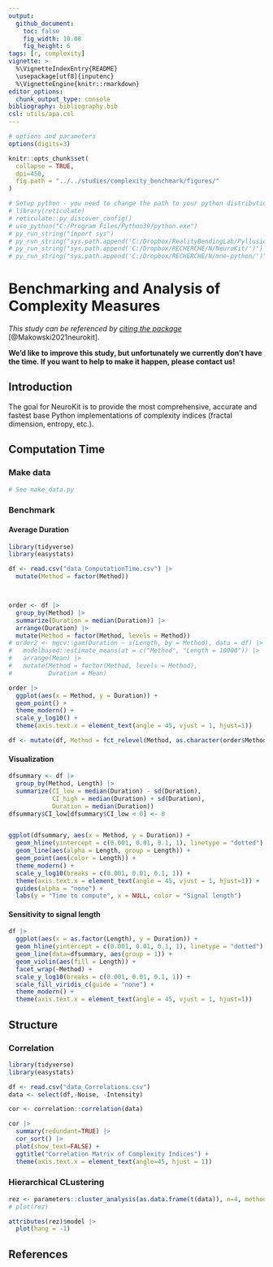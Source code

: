 ```yaml
---
output: 
  github_document:
    toc: false
    fig_width: 10.08
    fig_height: 6
tags: [r, complexity]
vignette: >
  %\VignetteIndexEntry{README}
  \usepackage[utf8]{inputenc}
  %\VignetteEngine{knitr::rmarkdown}
editor_options: 
  chunk_output_type: console
bibliography: bibliography.bib
csl: utils/apa.csl
---
```


```r
# options and parameters
options(digits=3)

knitr::opts_chunk$set(
  collapse = TRUE,
  dpi=450,
  fig.path = "../../studies/complexity_benchmark/figures/"
)

# Setup python - you need to change the path to your python distribution
# library(reticulate)
# reticulate::py_discover_config()
# use_python("C:/Program Files/Python39/python.exe")
# py_run_string("import sys")
# py_run_string("sys.path.append('C:/Dropbox/RealityBendingLab/Pyllusion/')")
# py_run_string("sys.path.append('C:/Dropbox/RECHERCHE/N/NeuroKit/')")
# py_run_string("sys.path.append('C:/Dropbox/RECHERCHE/N/mne-python/')")
```




# Benchmarking and Analysis of Complexity Measures

*This study can be referenced by* [*citing the package*](https://github.com/neuropsychology/NeuroKit#citation) [@Makowski2021neurokit].

**We'd like to improve this study, but unfortunately we currently don't have the time. If you want to help to make it happen, please contact us!**

## Introduction

The goal for NeuroKit is to provide the most comprehensive, accurate and fastest base Python implementations of complexity indices (fractal dimension, entropy, etc.).

## Computation Time

### Make data

```python
# See make_data.py
```

### Benchmark

#### Average Duration

```r
library(tidyverse)
library(easystats)

df <- read.csv("data_ComputationTime.csv") |> 
  mutate(Method = factor(Method))



order <- df |> 
  group_by(Method) |> 
  summarize(Duration = median(Duration)) |> 
  arrange(Duration) |> 
  mutate(Method = factor(Method, levels = Method))
# order2 <- mgcv::gam(Duration ~ s(Length, by = Method), data = df) |> 
#   modelbased::estimate_means(at = c("Method", "Length = 10000")) |> 
#   arrange(Mean) |> 
#   mutate(Method = factor(Method, levels = Method),
#          Duration = Mean) 

order |> 
  ggplot(aes(x = Method, y = Duration)) +
  geom_point() +
  theme_modern() +
  scale_y_log10() +
  theme(axis.text.x = element_text(angle = 45, vjust = 1, hjust=1))

df <- mutate(df, Method = fct_relevel(Method, as.character(order$Method)))
```


#### Visualization
```r
dfsummary <- df |>
  group_by(Method, Length) |>
  summarize(CI_low = median(Duration) - sd(Duration),
            CI_high = median(Duration) + sd(Duration),
            Duration = median(Duration))
dfsummary$CI_low[dfsummary$CI_low < 0] <- 0


ggplot(dfsummary, aes(x = Method, y = Duration)) + 
  geom_hline(yintercept = c(0.001, 0.01, 0.1, 1), linetype = "dotted") +
  geom_line(aes(alpha = Length, group = Length)) +
  geom_point(aes(color = Length)) + 
  theme_modern() +
  scale_y_log10(breaks = c(0.001, 0.01, 0.1, 1)) +
  theme(axis.text.x = element_text(angle = 45, vjust = 1, hjust=1)) +
  guides(alpha = "none") +
  labs(y = "Time to compute", x = NULL, color = "Signal length")
```

#### Sensitivity to signal length

```r
df |> 
  ggplot(aes(x = as.factor(Length), y = Duration)) +
  geom_hline(yintercept = c(0.001, 0.01, 0.1, 1), linetype = "dotted") +
  geom_line(data=dfsummary, aes(group = 1)) +
  geom_violin(aes(fill = Length)) +
  facet_wrap(~Method) +
  scale_y_log10(breaks = c(0.001, 0.01, 0.1, 1)) +
  scale_fill_viridis_c(guide = "none") +
  theme_modern() +
  theme(axis.text.x = element_text(angle = 45, vjust = 1, hjust=1))
```

## Structure

### Correlation

```r
library(tidyverse)
library(easystats)

df <- read.csv("data_Correlations.csv") 
data <- select(df,-Noise, -Intensity)

cor <- correlation::correlation(data)

cor |> 
  summary(redundant=TRUE) |> 
  cor_sort() |> 
  plot(show_text=FALSE) +
  ggtitle("Correlation Matrix of Complexity Indices") +
  theme(axis.text.x = element_text(angle=45, hjust = 1))
```

### Hierarchical CLustering


```r
rez <- parameters::cluster_analysis(as.data.frame(t(data)), n=4, method="hclust", hclust_method="ward.D2")
# plot(rez)

attributes(rez)$model |> 
  plot(hang = -1)
```


## References
